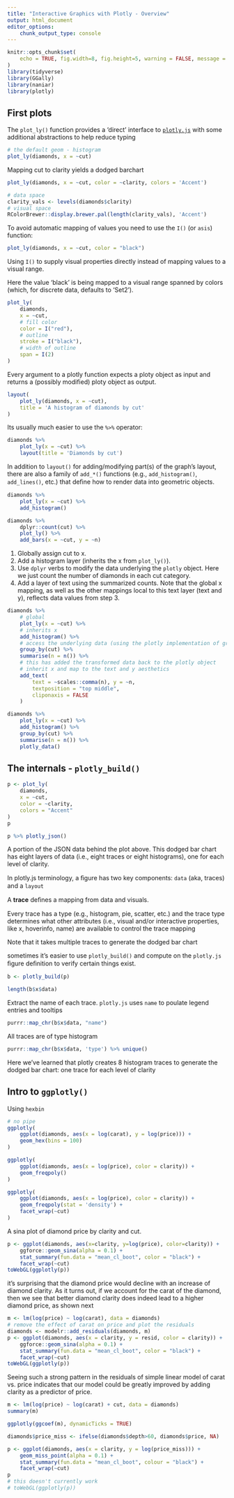 ```yaml
---
title: "Interactive Graphics with Plotly - Overview"
output: html_document
editor_options: 
    chunk_output_type: console
---
```


```r
knitr::opts_chunk$set(
    echo = TRUE, fig.width=8, fig.height=5, warning = FALSE, message = FALSE
)
library(tidyverse)
library(GGally)
library(naniar)
library(plotly)
```

## First plots

The `plot_ly()` function provides a ‘direct’ interface to [`plotly.js`](https://plotly.com/javascript/) with some additional abstractions to help reduce typing


```r
# the default geom - histogram
plot_ly(diamonds, x = ~cut)
```

Mapping cut to clarity yields a dodged barchart

```r
plot_ly(diamonds, x = ~cut, color = ~clarity, colors = 'Accent')
```

```r
# data space
clarity_vals <- levels(diamonds$clarity)
# visual space
RColorBrewer::display.brewer.pal(length(clarity_vals), 'Accent')
```



To avoid automatic mapping of values you need to use the `I()` (or `asis`) function:

```r
plot_ly(diamonds, x = ~cut, color = "black")
```

Using `I()` to supply visual properties directly instead of mapping values to a visual range.

Here the value 'black' is being mapped to a visual range spanned by colors (which, for discrete data, defaults to 'Set2').


```r
plot_ly(
    diamonds,
    x = ~cut,
    # fill color
    color = I("red"),
    # outline
    stroke = I("black"),
    # width of outline
    span = I(2)
)
```

Every argument to a plotly function expects a ploty object as input and returns a (possibly modified) ploty object as output.


```r
layout(
    plot_ly(diamonds, x = ~cut),
    title = 'A histogram of diamonds by cut'
)
```

Its usually much easier to use the `%>%` operator:

```r
diamonds %>% 
    plot_ly(x = ~cut) %>% 
    layout(title = 'Diamonds by cut')
```


In addition to `layout()` for adding/modifying part(s) of the graph’s layout, there are also a family of `add_*()` functions (e.g., `add_histogram()`, `add_lines()`, etc.) that deﬁne how to render data into geometric objects.


```r
diamonds %>% 
    plot_ly(x = ~cut) %>% 
    add_histogram()
```


```r
diamonds %>%
    dplyr::count(cut) %>%
    plot_ly() %>%
    add_bars(x = ~cut, y = ~n)
```

1. Globally assign cut to x.
2. Add a histogram layer (inherits the x from `plot_ly()`).
3. Use `dplyr` verbs to modify the data underlying the `plotly` object. Here we just count the number of diamonds in each cut category.
4. Add a layer of text using the summarized counts. Note that the global x mapping, as well as the other mappings local to this text layer (text and y), reflects data values from step 3.


```r
diamonds %>%
    # global
    plot_ly(x = ~cut) %>%
    # inherits x
    add_histogram() %>%
    # access the underlying data (using the plotly implementation of group_by and summarise)
    group_by(cut) %>%
    summarise(n = n()) %>%
    # this has added the transformed data back to the plotly object
    # inherit x and map to the text and y aesthetics
    add_text(
        text = ~scales::comma(n), y = ~n,
        textposition = "top middle",
        cliponaxis = FALSE
    )
```


```r
diamonds %>%
    plot_ly(x = ~cut) %>%
    add_histogram() %>%
    group_by(cut) %>%
    summarise(n = n()) %>%
    plotly_data()
```


## The internals - `plotly_build()`

```r
p <- plot_ly(
    diamonds,
    x = ~cut,
    color = ~clarity,
    colors = "Accent"
)
p
```


```r
p %>% plotly_json()
```

A portion of the JSON data behind the plot above. This dodged bar chart has eight layers of data (i.e., eight traces or eight histograms), one for each level of clarity.

In plotly.js terminology, a ﬁgure has two key components: `data` (aka, traces) and a `layout`

A __trace__ deﬁnes a mapping from data and visuals.

Every trace has a type (e.g., histogram, pie, scatter, etc.) and the trace type determines what other attributes (i.e., visual and/or interactive properties, like x, hoverinfo, name) are available to control the trace mapping

Note that it takes multiple traces to generate the dodged bar chart

sometimes it’s easier to use `plotly_build()` and compute on the `plotly.js` ﬁgure deﬁnition to verify certain things exist.

```r
b <- plotly_build(p)
```


```r
length(b$x$data)
```

Extract the name of each trace. `plotly.js` uses `name` to poulate legend entries and tooltips

```r
purrr::map_chr(b$x$data, "name")
```

All traces are of type histogram

```r
purrr::map_chr(b$x$data, 'type') %>% unique()
```


Here we’ve learned that plotly creates 8 histogram traces to generate the dodged bar chart: one trace for each level of clarity

## Intro to `ggplotly()`

Using `hexbin`


```r
# no pipe
ggplotly(
    ggplot(diamonds, aes(x = log(carat), y = log(price))) +
    geom_hex(bins = 100)
)
```


```r
ggplotly(
    ggplot(diamonds, aes(x = log(price), color = clarity)) +
    geom_freqpoly()
)
```


```r
ggplotly(
    ggplot(diamonds, aes(x = log(price), color = clarity)) +
    geom_freqpoly(stat = 'density') +
    facet_wrap(~cut)
)
```

A sina plot of diamond price by clarity and cut.

```r
p <- ggplot(diamonds, aes(x=clarity, y=log(price), color=clarity)) +
    ggforce::geom_sina(alpha = 0.1) +
    stat_summary(fun.data = "mean_cl_boot", color = "black") +
    facet_wrap(~cut)
toWebGL(ggplotly(p))
```


it’s surprising that the diamond price would decline with an increase of diamond clarity. As it turns out, if we account for the carat of the diamond, then we see that better diamond clarity does indeed lead to a higher diamond price, as shown next

```r
m <- lm(log(price) ~ log(carat), data = diamonds)
# remove the effect of carat on price and plot the residuals
diamonds <- modelr::add_residuals(diamonds, m)
p <- ggplot(diamonds, aes(x = clarity, y = resid, color = clarity)) +
    ggforce::geom_sina(alpha = 0.1) +
    stat_summary(fun.data = "mean_cl_boot", color = "black") +
    facet_wrap(~cut)
toWebGL(ggplotly(p))
```


Seeing such a strong pattern in the residuals of simple linear model of carat vs. price indicates that our model could be greatly improved by adding clarity as a predictor of price.


```r
m <- lm(log(price) ~ log(carat) + cut, data = diamonds)
summary(m)
```

```r
ggplotly(ggcoef(m), dynamicTicks = TRUE)
```

```r
diamonds$price_miss <- ifelse(diamonds$depth>60, diamonds$price, NA)
```


```r
p <- ggplot(diamonds, aes(x = clarity, y = log(price_miss))) +
    geom_miss_point(alpha = 0.1) +
    stat_summary(fun.data = "mean_cl_boot", colour = "black") +
    facet_wrap(~cut)
p
# this doesn't currently work
# toWebGL(ggplotly(p))
```


